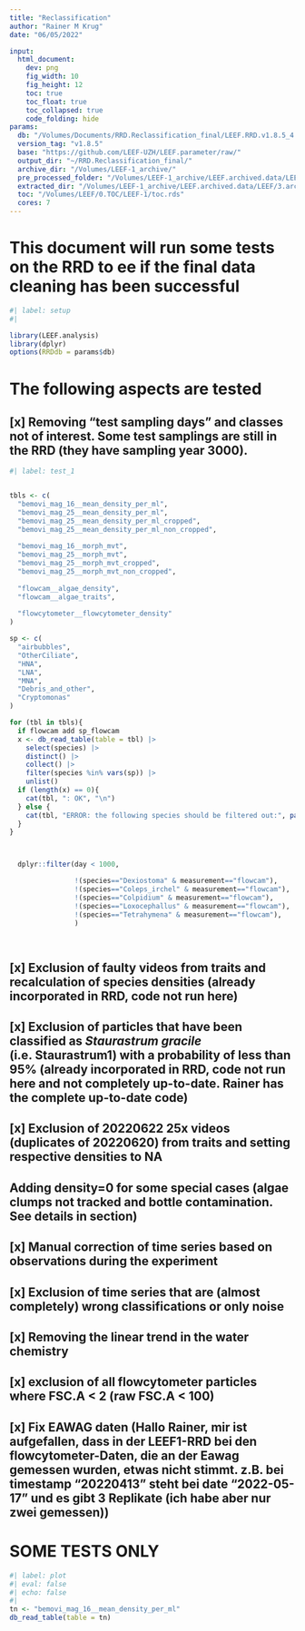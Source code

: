 ```yaml
---
title: "Reclassification"
author: "Rainer M Krug"
date: "06/05/2022"

input:
  html_document:
    dev: png
    fig_width: 10
    fig_height: 12
    toc: true
    toc_float: true
    toc_collapsed: true
    code_folding: hide  
params:
  db: "/Volumes/Documents/RRD.Reclassification_final/LEEF.RRD.v1.8.5_4.sqlite"
  version_tag: "v1.8.5"
  base: "https://github.com/LEEF-UZH/LEEF.parameter/raw/"
  output_dir: "~/RRD.Reclassification_final/"
  archive_dir: "/Volumes/LEEF-1_archive/"
  pre_processed_folder: "/Volumes/LEEF-1_archive/LEEF.archived.data/LEEF/3.archived.data/pre_processed/"
  extracted_dir: "/Volumes/LEEF-1_archive/LEEF.archived.data/LEEF/3.archived.data/extracted/"
  toc: "/Volumes/LEEF/0.TOC/LEEF-1/toc.rds"
  cores: 7
---
```


# This document will run some tests on the RRD to ee if the final data cleaning has been successful

```r
#| label: setup
#| 

library(LEEF.analysis)
library(dplyr)
options(RRDdb = params$db)
```

# The following aspects are tested

## [x] Removing "test sampling days" and classes not of interest. Some test samplings are still in the RRD (they have sampling year 3000).
```r
#| label: test_1


tbls <- c(
  "bemovi_mag_16__mean_density_per_ml",
  "bemovi_mag_25__mean_density_per_ml",
  "bemovi_mag_25__mean_density_per_ml_cropped",
  "bemovi_mag_25__mean_density_per_ml_non_cropped",
  
  "bemovi_mag_16__morph_mvt",
  "bemovi_mag_25__morph_mvt",
  "bemovi_mag_25__morph_mvt_cropped",
  "bemovi_mag_25__morph_mvt_non_cropped",
  
  "flowcam__algae_density",
  "flowcam__algae_traits",
  
  "flowcytometer__flowcytometer_density"
)

sp <- c(
  "airbubbles",
  "OtherCiliate", 
  "HNA",
  "LNA", 
  "MNA",
  "Debris_and_other", 
  "Cryptomonas"
)

for (tbl in tbls){
  if flowcam add sp_flowcam
  x <- db_read_table(table = tbl) |>
    select(species) |> 
    distinct() |> 
    collect() |>
    filter(species %in% vars(sp)) |>
    unlist()
  if (length(x) == 0){
    cat(tbl, ": OK", "\n")
  } else {
    cat(tbl, "ERROR: the following species should be filtered out:", paste0(x, collapse = ", "), "\n")
  }
}



  dplyr::filter(day < 1000,

                !(species=="Dexiostoma" & measurement=="flowcam"),
                !(species=="Coleps_irchel" & measurement=="flowcam"),
                !(species=="Colpidium" & measurement=="flowcam"),
                !(species=="Loxocephallus" & measurement=="flowcam"),
                !(species=="Tetrahymena" & measurement=="flowcam"),
                ) 

 

```

                
                
## [x] Exclusion of faulty videos from traits and recalculation of species densities (already incorporated in RRD, code not run here)
## [x] Exclusion of particles that have been classified as *Staurastrum gracile* (i.e. Staurastrum1) with a probability of less than 95% (already incorporated in RRD, code not run here and not completely up-to-date. Rainer has the complete up-to-date code)
## [x] Exclusion of 20220622 25x videos (duplicates of 20220620) from traits and setting respective densities to NA
## Adding density=0 for some special cases (algae clumps not tracked and bottle contamination. See details in section)
## [x] Manual correction of time series based on observations during the experiment
## [x] Exclusion of time series that are (almost completely) wrong classifications or only noise
## [x] Removing the linear trend in the water chemistry 

## [x] exclusion of all flowcytometer particles where FSC.A < 2 (raw FSC.A < 100)
## [x] Fix EAWAG daten (Hallo Rainer, mir ist aufgefallen, dass in der LEEF1-RRD bei den flowcytometer-Daten, die an der Eawag gemessen wurden, etwas nicht stimmt. z.B. bei timestamp "20220413" steht bei date "2022-05-17" und es gibt 3 Replikate (ich habe aber nur zwei gemessen))


# SOME TESTS ONLY
```r
#| label: plot
#| eval: false
#| echo: false
#| 
tn <- "bemovi_mag_16__mean_density_per_ml"
db_read_table(table = tn)
```


